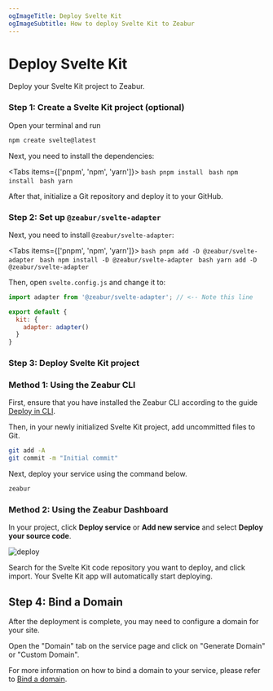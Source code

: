 ```yaml
---
ogImageTitle: Deploy Svelte Kit
ogImageSubtitle: How to deploy Svelte Kit to Zeabur
---
```



<WorkingInProgress />

# Deploy Svelte Kit

Deploy your Svelte Kit project to Zeabur.

### Step 1: Create a Svelte Kit project (optional)

Open your terminal and run

```bash
npm create svelte@latest
```

Next, you need to install the dependencies:

<Tabs items={['pnpm', 'npm', 'yarn']}>
  <Tab>
    ```bash
    pnpm install
    ```
  </Tab>
  <Tab>
    ```bash
    npm install
    ```
  </Tab>
  <Tab>
    ```bash
    yarn
    ```
  </Tab>
</Tabs>

After that, initialize a Git repository and deploy it to your GitHub.

### Step 2: Set up `@zeabur/svelte-adapter`

Next, you need to install `@zeabur/svelte-adapter`:

<Tabs items={['pnpm', 'npm', 'yarn']}>
  <Tab>
    ```bash
    pnpm add -D @zeabur/svelte-adapter
    ```
  </Tab>
  <Tab>
    ```bash
    npm install -D @zeabur/svelte-adapter
    ```
  </Tab>
  <Tab>
    ```bash
    yarn add -D @zeabur/svelte-adapter
    ```
  </Tab>
</Tabs>

Then, open `svelte.config.js` and change it to:

```js
import adapter from '@zeabur/svelte-adapter'; // <-- Note this line

export default {
  kit: {
    adapter: adapter()
  }
}
```

### Step 3: Deploy Svelte Kit project

### Method 1: Using the Zeabur CLI

First, ensure that you have installed the Zeabur CLI according to the guide [Deploy in CLI](../deploy/deploy-in-cli).

Then, in your newly initialized Svelte Kit project, add uncommitted files to Git.

```bash
git add -A
git commit -m "Initial commit"
```

Next, deploy your service using the command below.

```bash
zeabur
```

### Method 2: Using the Zeabur Dashboard

In your project, click **Deploy service** or **Add new service** and select **Deploy your source code**.

![deploy](/deploy/common/select-service.en-US.png)

Search for the Svelte Kit code repository you want to deploy, and click import. Your Svelte Kit app will automatically start deploying.

## Step 4: Bind a Domain

After the deployment is complete, you may need to configure a domain for your site.

Open the "Domain" tab on the service page and click on "Generate Domain" or "Custom Domain".

For more information on how to bind a domain to your service, please refer to [Bind a domain](/deploy/domain-binding).
